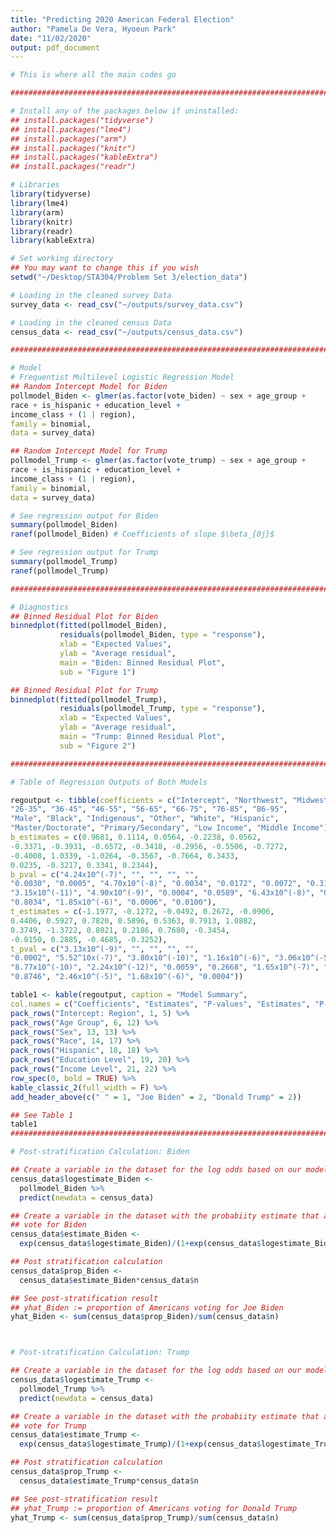 ```yaml
---
title: "Predicting 2020 American Federal Election"
author: "Pamela De Vera, Hyoeun Park"
date: "11/02/2020"
output: pdf_document
---
```

```r
# This is where all the main codes go

################################################################################

# Install any of the packages below if uninstalled:
## install.packages("tidyverse")
## install.packages("lme4")
## install.packages("arm")
## install.packages("knitr")
## install.packages("kableExtra")
## install.packages("readr")

# Libraries
library(tidyverse)
library(lme4)
library(arm)
library(knitr)
library(readr)
library(kableExtra)

# Set working directory
## You may want to change this if you wish
setwd("~/Desktop/STA304/Problem Set 3/election_data")

# Loading in the cleaned survey Data
survey_data <- read_csv("~/outputs/survey_data.csv")

# Loading in the cleaned census Data
census_data <- read_csv("~/outputs/census_data.csv")

################################################################################

# Model
# Frequentist Multilevel Logistic Regression Model
## Random Intercept Model for Biden
pollmodel_Biden <- glmer(as.factor(vote_biden) ~ sex + age_group + 
race + is_hispanic + education_level + 
income_class + (1 | region), 
family = binomial, 
data = survey_data)

## Random Intercept Model for Trump
pollmodel_Trump <- glmer(as.factor(vote_trump) ~ sex + age_group + 
race + is_hispanic + education_level + 
income_class + (1 | region), 
family = binomial, 
data = survey_data)

# See regression output for Biden
summary(pollmodel_Biden)
ranef(pollmodel_Biden) # Coefficients of slope $\beta_{0j}$

# See regression output for Trump
summary(pollmodel_Trump)
ranef(pollmodel_Trump)

################################################################################

# Diagnostics
## Binned Residual Plot for Biden
binnedplot(fitted(pollmodel_Biden), 
           residuals(pollmodel_Biden, type = "response"), 
           xlab = "Expected Values", 
           ylab = "Average residual", 
           main = "Biden: Binned Residual Plot",
           sub = "Figure 1")

## Binned Residual Plot for Trump
binnedplot(fitted(pollmodel_Trump), 
           residuals(pollmodel_Trump, type = "response"), 
           xlab = "Expected Values", 
           ylab = "Average residual", 
           main = "Trump: Binned Residual Plot",
           sub = "Figure 2")

################################################################################

# Table of Regression Outputs of Both Models

regoutput <- tibble(coefficients = c("Intercept", "Northwest", "Midwest", "South", "West", 
"26-35", "36-45", "46-55", "56-65", "66-75", "76-85", "86-95", 
"Male", "Black", "Indigenous", "Other", "White", "Hispanic", 
"Master/Doctorate", "Primary/Secondary", "Low Income", "Middle Income"), 
b_estimates = c(0.9681, 0.1114, 0.0564, -0.2238, 0.0562, 
-0.3371, -0.3931, -0.6572, -0.3418, -0.2956, -0.5506, -0.7272, 
-0.4008, 1.0339, -1.0264, -0.3567, -0.7664, 0.3433, 
0.0235, -0.3217, 0.3341, 0.2344), 
b_pval = c("4.24x10^(-7)", "", "", "", "", 
"0.0030", "0.0005", "4.70x10^(-8)", "0.0034", "0.0172", "0.0072", "0.3120", 
"3.15x10^(-11)", "4.90x10^(-9)", "0.0004", "0.0589", "6.43x10^(-8)", "0.0004", 
"0.8034", "1.85x10^(-6)", "0.0006", "0.0100"), 
t_estimates = c(-1.1977, -0.1272, -0.0492, 0.2672, -0.0906, 
0.4406, 0.5927, 0.7820, 0.5896, 0.5363, 0.7913, 1.0882, 
0.3749, -1.3722, 0.8021, 0.2186, 0.7680, -0.3454, 
-0.0150, 0.2885, -0.4685, -0.3252), 
t_pval = c("3.13x10^(-9)", "", "", "", "", 
"0.0002", "5.52^10x(-7)", "3.80x10^(-10)", "1.16x10^(-6)", "3.06x10^(-5)", "0.0001", "0.1304", 
"8.77x10^(-10)", "2.24x10^(-12)", "0.0059", "0.2668", "1.65x10^(-7)", "0.0005", 
"0.8746", "2.46x10^(-5)", "1.68x10^(-6)", "0.0004"))

table1 <- kable(regoutput, caption = "Model Summary", 
col.names = c("Coefficients", "Estimates", "P-values", "Estimates", "P-values")) %>% 
pack_rows("Intercept: Region", 1, 5) %>% 
pack_rows("Age Group", 6, 12) %>% 
pack_rows("Sex", 13, 13) %>% 
pack_rows("Race", 14, 17) %>% 
pack_rows("Hispanic", 18, 18) %>% 
pack_rows("Education Level", 19, 20) %>% 
pack_rows("Income Level", 21, 22) %>% 
row_spec(0, bold = TRUE) %>% 
kable_classic_2(full_width = F) %>% 
add_header_above(c(" " = 1, "Joe Biden" = 2, "Donald Trump" = 2))

## See Table 1
table1
################################################################################

# Post-stratification Calculation: Biden

## Create a variable in the dataset for the log odds based on our model
census_data$logestimate_Biden <-
  pollmodel_Biden %>%
  predict(newdata = census_data)

## Create a variable in the dataset with the probabiity estimate that a cell will
## vote for Biden
census_data$estimate_Biden <-
  exp(census_data$logestimate_Biden)/(1+exp(census_data$logestimate_Biden))

## Post stratification calculation
census_data$prop_Biden <-
  census_data$estimate_Biden*census_data$n

## See post-stratification result
## yhat_Biden := proportion of Americans voting for Joe Biden
yhat_Biden <- sum(census_data$prop_Biden)/sum(census_data$n)



# Post-stratification Calculation: Trump

## Create a variable in the dataset for the log odds based on our model
census_data$logestimate_Trump <-
  pollmodel_Trump %>%
  predict(newdata = census_data)

## Create a variable in the dataset with the probabiity estimate that a cell will
## vote for Trump
census_data$estimate_Trump <-
  exp(census_data$logestimate_Trump)/(1+exp(census_data$logestimate_Trump))

## Post stratification calculation
census_data$prop_Trump <-
  census_data$estimate_Trump*census_data$n

## See post-stratification result
## yhat_Trump := proportion of Americans voting for Donald Trump
yhat_Trump <- sum(census_data$prop_Trump)/sum(census_data$n)

```
